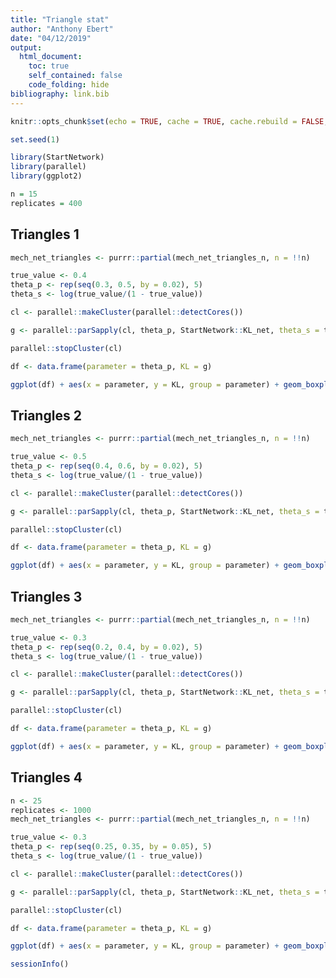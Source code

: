 ```yaml
---
title: "Triangle stat"
author: "Anthony Ebert"
date: "04/12/2019"
output: 
  html_document:
    toc: true
    self_contained: false
    code_folding: hide
bibliography: link.bib
---
```


```r
knitr::opts_chunk$set(echo = TRUE, cache = TRUE, cache.rebuild = FALSE, autodep = TRUE)
```

```r
set.seed(1)

library(StartNetwork)
library(parallel)
library(ggplot2)

n = 15
replicates = 400
```

## Triangles 1

```r
mech_net_triangles <- purrr::partial(mech_net_triangles_n, n = !!n)

true_value <- 0.4
theta_p <- rep(seq(0.3, 0.5, by = 0.02), 5)
theta_s <- log(true_value/(1 - true_value))

cl <- parallel::makeCluster(parallel::detectCores())

g <- parallel::parSapply(cl, theta_p, StartNetwork::KL_net, theta_s = theta_s, replicates = replicates, sorted = TRUE, mech_net = mech_net_triangles, lstat = function(x){length(igraph::triangles(x))/3}, mirror = TRUE)

parallel::stopCluster(cl)
```

```r
df <- data.frame(parameter = theta_p, KL = g)

ggplot(df) + aes(x = parameter, y = KL, group = parameter) + geom_boxplot() + ggtitle("Example 1") + geom_vline(xintercept = true_value)
```

## Triangles 2

```r
mech_net_triangles <- purrr::partial(mech_net_triangles_n, n = !!n)

true_value <- 0.5
theta_p <- rep(seq(0.4, 0.6, by = 0.02), 5)
theta_s <- log(true_value/(1 - true_value))

cl <- parallel::makeCluster(parallel::detectCores())

g <- parallel::parSapply(cl, theta_p, StartNetwork::KL_net, theta_s = theta_s, replicates = replicates, sorted = TRUE, mech_net = mech_net_triangles, lstat = function(x){length(igraph::triangles(x))/3}, mirror = TRUE)

parallel::stopCluster(cl)
```

```r
df <- data.frame(parameter = theta_p, KL = g)

ggplot(df) + aes(x = parameter, y = KL, group = parameter) + geom_boxplot() + ggtitle("Example 2") + geom_vline(xintercept = true_value)
```

## Triangles 3

```r
mech_net_triangles <- purrr::partial(mech_net_triangles_n, n = !!n)

true_value <- 0.3
theta_p <- rep(seq(0.2, 0.4, by = 0.02), 5)
theta_s <- log(true_value/(1 - true_value))

cl <- parallel::makeCluster(parallel::detectCores())

g <- parallel::parSapply(cl, theta_p, StartNetwork::KL_net, theta_s = theta_s, replicates = replicates, sorted = TRUE, mech_net = mech_net_triangles, lstat = function(x){length(igraph::triangles(x))/3}, mirror = TRUE)

parallel::stopCluster(cl)
```

```r
df <- data.frame(parameter = theta_p, KL = g)

ggplot(df) + aes(x = parameter, y = KL, group = parameter) + geom_boxplot() + ggtitle("Example 3") + geom_vline(xintercept = true_value)
```

## Triangles 4

```r
n <- 25
replicates <- 1000
mech_net_triangles <- purrr::partial(mech_net_triangles_n, n = !!n)

true_value <- 0.3
theta_p <- rep(seq(0.25, 0.35, by = 0.05), 5)
theta_s <- log(true_value/(1 - true_value))

cl <- parallel::makeCluster(parallel::detectCores())

g <- parallel::parSapply(cl, theta_p, StartNetwork::KL_net, theta_s = theta_s, replicates = replicates, sorted = TRUE, mech_net = mech_net_triangles, lstat = function(x){length(igraph::triangles(x))/3}, mirror = TRUE)

parallel::stopCluster(cl)
```

```r
df <- data.frame(parameter = theta_p, KL = g)

ggplot(df) + aes(x = parameter, y = KL, group = parameter) + geom_boxplot() + ggtitle("Example 4") + geom_vline(xintercept = true_value)
```

```r
sessionInfo()
```
